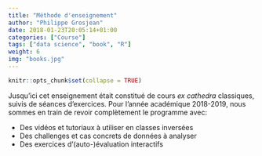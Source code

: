 ```yaml
---
title: "Méthode d'enseignement"
author: "Philippe Grosjean"
date: 2018-01-23T20:05:14+01:00
categories: ["Course"]
tags: ["data science", "book", "R"]
weight: 6
img: "books.jpg"
---
```


```r
knitr::opts_chunk$set(collapse = TRUE)
```

Jusqu'ici cet enseignement était constitué de cours _ex cathedra_ classiques, suivis de séances d'exercices. Pour l'année académique 2018-2019, nous sommes en train de revoir complètement le programme avec:

- Des vidéos et tutoriaux à utiliser en classes inversées
- Des challenges et cas concrets de données à analyser
- Des exercices d'(auto-)évaluation interactifs
